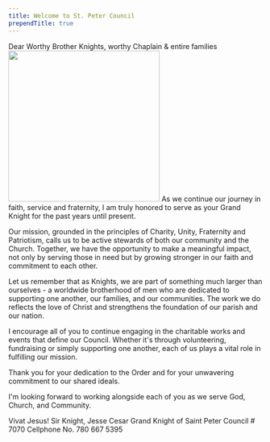 ```yaml
---
title: Welcome to St. Peter Council
prependTitle: true
---
```

Dear Worthy Brother Knights, worthy Chaplain & entire families
<Image src="/api/images/Web/GK Jesse.jpg" float="right" width="300" />
As we continue our journey in faith, service and fraternity, I am truly honored to serve as your Grand Knight for the past years until present.

Our mission, grounded in the principles of Charity, Unity, Fraternity and Patriotism, calls us to be active stewards of both our community and the Church. Together, we have the opportunity to make a meaningful impact, not only by serving those in need but by growing stronger in our faith and commitment to each other.

Let us remember that as Knights, we are part of something much larger than ourselves - a worldwide brotherhood of men who are dedicated to supporting one another, our families, and our communities. The work we do reflects the love of Christ and strengthens the foundation of our parish and our nation.

I encourage all of you to continue engaging in the charitable works and events that define our Council. Whether it's through volunteering, fundraising or simply supporting one another, each of us plays a vital role in fulfilling our mission.

Thank you for your dedication to the Order and for your unwavering commitment to our shared ideals. 

I'm looking forward to working alongside each of you as we serve God, Church, and Community.

Vivat Jesus!
Sir Knight, Jesse Cesar
Grand Knight of 
Saint Peter Council  # 7070
Cellphone No. 780 667 5395
